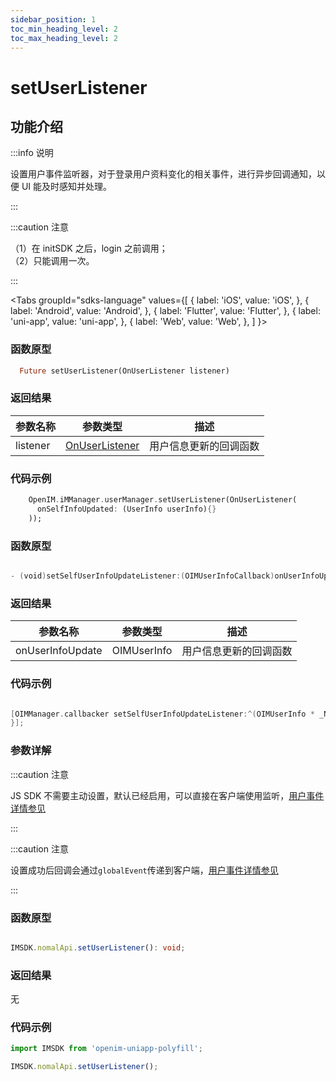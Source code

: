 ```yaml
---
sidebar_position: 1
toc_min_heading_level: 2
toc_max_heading_level: 2
---
```


# setUserListener

## 功能介绍

:::info 说明

设置用户事件监听器，对于登录用户资料变化的相关事件，进行异步回调通知，以便 UI 能及时感知并处理。

:::

:::caution 注意

（1）在 initSDK 之后，login 之前调用；  
（2）只能调用一次。

:::

<Tabs
groupId="sdks-language"
values={[
{ label: 'iOS', value: 'iOS', },
{ label: 'Android', value: 'Android', },
{ label: 'Flutter', value: 'Flutter', },
{ label: 'uni-app', value: 'uni-app', },
{ label: 'Web', value: 'Web', },
]
}>

<TabItem value="Flutter">

### 函数原型

```dart showLineNumbers
  Future setUserListener(OnUserListener listener)
```

### 返回结果

| 参数名称         | 参数类型    | 描述                   |
| ---------------- | ----------- | ---------------------- |
| listener | [OnUserListener](docs/sdks/Listener/UserListener.mdx) | 用户信息更新的回调函数 |

### 代码示例

```dart showLineNumbers
    OpenIM.iMManager.userManager.setUserListener(OnUserListener(
      onSelfInfoUpdated: (UserInfo userInfo){}
    ));
```


</TabItem>

<TabItem value="iOS">

### 函数原型

```swift

- (void)setSelfUserInfoUpdateListener:(OIMUserInfoCallback)onUserInfoUpdate;

```

### 返回结果

| 参数名称         | 参数类型    | 描述                   |
| ---------------- | ----------- | ---------------------- |
| onUserInfoUpdate | OIMUserInfo | 用户信息更新的回调函数 |

### 代码示例

```swift showLineNumbers

[OIMManager.callbacker setSelfUserInfoUpdateListener:^(OIMUserInfo * _Nullable userInfo) {
}];

```

</TabItem>

<TabItem value="Android">

### 参数详解

</TabItem>

<TabItem value="Web">

:::caution 注意

JS SDK 不需要主动设置，默认已经启用，可以直接在客户端使用监听，[用户事件详情参见](docs/sdks/Listener/UserListener.mdx)

:::

</TabItem>

<TabItem value="uni-app">

:::caution 注意

设置成功后回调会通过`globalEvent`传递到客户端，[用户事件详情参见](docs/sdks/Listener/UserListener.mdx)

:::

### 函数原型

```ts

IMSDK.nomalApi.setUserListener(): void;

```

### 返回结果

无

### 代码示例

```js showLineNumbers
import IMSDK from 'openim-uniapp-polyfill';

IMSDK.nomalApi.setUserListener();
```

</TabItem>

</Tabs>
